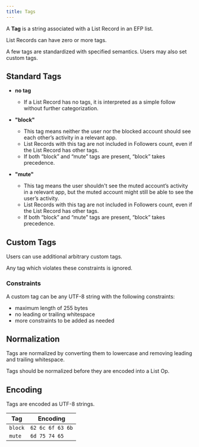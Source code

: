 ```yaml
---
title: Tags
---
```


A **Tag** is a string associated with a List Record in an EFP list.

List Records can have zero or more tags.

A few tags are standardized with specified semantics. Users may also set custom tags.

## Standard Tags

- **no tag**

  - If a List Record has no tags, it is interpreted as a simple follow without further categorization.

- **"block"**

  - This tag means neither the user nor the blocked account should see each other’s activity in a relevant app.
  - List Records with this tag are not included in Followers count, even if the List Record has other tags.
  - If both “block” and “mute” tags are present, “block” takes precedence.

- **"mute"**
  - This tag means the user shouldn't see the muted account’s activity in a relevant app, but the muted account might still be able to see the user’s activity.
  - List Records with this tag are not included in Followers count, even if the List Record has other tags.
  - If both “block” and “mute” tags are present, “block” takes precedence.

## Custom Tags

Users can use additional arbitrary custom tags.

Any tag which violates these constraints is ignored.

### Constraints

A custom tag can be any UTF-8 string with the following constraints:

- maximum length of 255 bytes
- no leading or trailing whitespace
- more constraints to be added as needed

## Normalization

Tags are normalized by converting them to lowercase and removing leading and trailing whitespace.

Tags should be normalized before they are encoded into a List Op.

## Encoding

Tags are encoded as UTF-8 strings.

| Tag     | Encoding         |
| ------- | ---------------- |
| `block` | `62 6c 6f 63 6b` |
| `mute`  | `6d 75 74 65`    |
